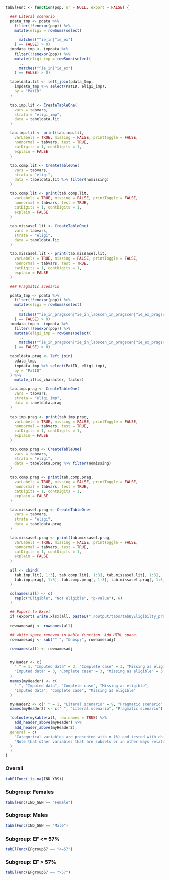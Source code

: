 ```r

tabElFunc <- function(pop, nr = NULL, export = FALSE) {

  ### Literal scenario
  pdata_tmp <- pdata %>%
    filter(!!enexpr(pop)) %>%
    mutate(eligi = rowSums(select(
      .,
      matches("^ie_in|^ie_ex")
    ) == FALSE) > 0)
  impdata_tmp <- impdata %>%
    filter(!!enexpr(pop)) %>%
    mutate(eligi_imp = rowSums(select(
      .,
      matches("^ie_in|^ie_ex")
    ) == FALSE) > 0)

  tabeldata.lit <- left_join(pdata_tmp,
    impdata_tmp %>% select(PatID, eligi_imp),
    by = "PatID"
  )

  tab.imp.lit <- CreateTableOne(
    vars = tabvars,
    strata = "eligi_imp",
    data = tabeldata.lit
  )

  tab.imp.lit <- print(tab.imp.lit,
    varLabels = TRUE, missing = FALSE, printToggle = FALSE,
    nonnormal = tabvars, test = TRUE,
    catDigits = 1, contDigits = 1,
    explain = FALSE
  )

  tab.comp.lit <- CreateTableOne(
    vars = tabvars,
    strata = "eligi",
    data = tabeldata.lit %>% filter(nomissing)
  )

  tab.comp.lit <- print(tab.comp.lit,
    varLabels = TRUE, missing = FALSE, printToggle = FALSE,
    nonnormal = tabvars, test = TRUE,
    catDigits = 1, contDigits = 1,
    explain = FALSE
  )

  tab.missasel.lit <- CreateTableOne(
    vars = tabvars,
    strata = "eligi",
    data = tabeldata.lit
  )

  tab.missasel.lit <- print(tab.missasel.lit,
    varLabels = TRUE, missing = FALSE, printToggle = FALSE,
    nonnormal = tabvars, test = TRUE,
    catDigits = 1, contDigits = 1,
    explain = FALSE
  )

  ### Pragmatic scenario

  pdata_tmp <- pdata %>%
    filter(!!enexpr(pop)) %>%
    mutate(eligi = rowSums(select(
      .,
      matches("^ie_in_pragscen|^ie_in_labscen_in_pragscen|^ie_ex_pragscen|^ie_ex_labscen_ex_pragscen")
    ) == FALSE) > 0)
  impdata_tmp <- impdata %>%
    filter(!!enexpr(pop)) %>%
    mutate(eligi_imp = rowSums(select(
      .,
      matches("^ie_in_pragscen|^ie_in_labscen_in_pragscen|^ie_ex_pragscen|^ie_ex_labscen_ex_pragscen")
    ) == FALSE) > 0)

  tabeldata.prag <- left_join(
    pdata_tmp,
    impdata_tmp %>% select(PatID, eligi_imp),
    by = "PatID"
  ) %>%
    mutate_if(is_character, factor)

  tab.imp.prag <- CreateTableOne(
    vars = tabvars,
    strata = "eligi_imp",
    data = tabeldata.prag
  )

  tab.imp.prag <- print(tab.imp.prag,
    varLabels = TRUE, missing = FALSE, printToggle = FALSE,
    nonnormal = tabvars, test = TRUE,
    catDigits = 1, contDigits = 1,
    explain = FALSE
  )

  tab.comp.prag <- CreateTableOne(
    vars = tabvars,
    strata = "eligi",
    data = tabeldata.prag %>% filter(nomissing)
  )

  tab.comp.prag <- print(tab.comp.prag,
    varLabels = TRUE, missing = FALSE, printToggle = FALSE,
    nonnormal = tabvars, test = TRUE,
    catDigits = 1, contDigits = 1,
    explain = FALSE
  )

  tab.missasel.prag <- CreateTableOne(
    vars = tabvars,
    strata = "eligi",
    data = tabeldata.prag
  )

  tab.missasel.prag <- print(tab.missasel.prag,
    varLabels = TRUE, missing = FALSE, printToggle = FALSE,
    nonnormal = tabvars, test = TRUE,
    catDigits = 1, contDigits = 1,
    explain = FALSE
  )

  all <- cbind(
    tab.imp.lit[, 1:3], tab.comp.lit[, 1:3], tab.missasel.lit[, 1:3],
    tab.imp.prag[, 1:3], tab.comp.prag[, 1:3], tab.missasel.prag[, 1:3]
  )

  colnames(all) <- c(
    rep(c("Eligible", "Not eligible", "p-value"), 6)
  )

  ## Export to Excel
  if (export) write.xlsx(all, paste0("./output/tabs/tabByEligibilty_pragmatic_karen_", Sys.Date(), ".xlsx"), rowNames = TRUE)

  rownamesadj <- rownames(all)

  ## white space removed in kable function. Add HTML space.
  rownamesadj <- sub("^ ", "&nbsp;", rownamesadj)

  rownames(all) <- rownamesadj


  myHeader <- c(
    " " = 1, "Imputed data" = 3, "Complete case" = 3, "Missing as eligible" = 3,
    "Imputed data" = 3, "Complete case" = 3, "Missing as eligible" = 3
  )
  names(myHeader) <- c(
    " ", "Imputed data", "Complete case", "Missing as eligible",
    "Imputed data", "Complete case", "Missing as eligible"
  )

  myHeader2 <- c(" " = 1, "Literal scenario" = 9, "Pragmatic scenario" = 9)
  names(myHeader2) <- c(" ", "Literal scenario", "Pragmatic scenario")

  footnote(mykable(all, row.names = TRUE) %>%
    add_header_above(myHeader) %>%
    add_header_above(myHeader2),
  general = c(
    "Categorical variables are presented with n (%) and tested with chi2-test and continous variables are presented with median [q1-q3] and tested with Mann-Whitney U test",
    "Note that other variables that are subsets or in other ways related to the variables used in the eligibilty criteria should be viewed with caution"
  )
  )
}
```

### Overall
```r
tabElFunc(!is.na(IND_YRS))
```

### Subgroup: Females
```r
tabElFunc(IND_GEN == "Female")
```

### Subgroup: Males
```r
tabElFunc(IND_GEN == "Male")
```

### Subgroup: EF <= 57%
```r
tabElFunc(EFgroup57 == "<=57")
```

### Subgroup: EF > 57%
```r
tabElFunc(EFgroup57 == ">57")
```

